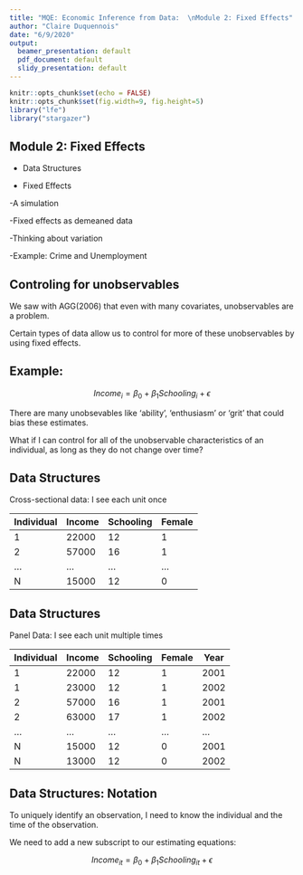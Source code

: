 ---
title: "MQE: Economic Inference from Data:  \nModule 2: Fixed Effects"
author: "Claire Duquennois"
date: "6/9/2020"
output:
  beamer_presentation: default
  pdf_document: default
  slidy_presentation: default
---


```{r setup, include=FALSE}
knitr::opts_chunk$set(echo = FALSE)
knitr::opts_chunk$set(fig.width=9, fig.height=5) 
library("lfe")
library("stargazer")
```

## Module 2: Fixed Effects

- Data Structures

- Fixed Effects

-A simulation

-Fixed effects as demeaned data

-Thinking about variation

-Example: Crime and Unemployment

## Controling for unobservables

We saw with AGG(2006) that even with many covariates, unobservables are a problem. 

Certain types of data allow us to control for more of these unobservables by using fixed effects.

## Example:

$$
Income_i=\beta_0+\beta_1 Schooling_i+\epsilon
$$

There are many unobsevables like 'ability', 'enthusiasm' or 'grit' that could bias these estimates. 

What if I can control for all of the unobservable characteristics of an individual, as long as they do not change over time?

## Data Structures

Cross-sectional data: I see each unit once


|Individual    |Income      |Schooling   |Female    |
|--------------|------------|------------|----------|
|1	           |22000       |12          |1         |
|2	           |57000       |16          |1         |
|...	         |...         |...         |...       |
|N	           |15000       |12          |0         |


## Data Structures

Panel Data: I see each unit multiple times


|Individual    |Income      |Schooling   |Female  |Year   |
|--------------|------------|------------|--------|-------|
|1	           |22000       |12          |1       |2001   |
|1	           |23000       |12          |1       |2002   |
|2	           |57000       |16          |1       |2001   |
|2	           |63000       |17          |1       |2002   |
|...	         |...         |...         |...     |...    |
|N	           |15000       |12          |0       |2001   |
|N	           |13000       |12          |0       |2002   |


## Data Structures: Notation

To uniquely identify an observation, I need to know the individual and the time of the observation.

We need to add a new subscript to our estimating equations:

$$
Income_{it}=\beta_0+\beta_1 Schooling_{it}+\epsilon
$$

